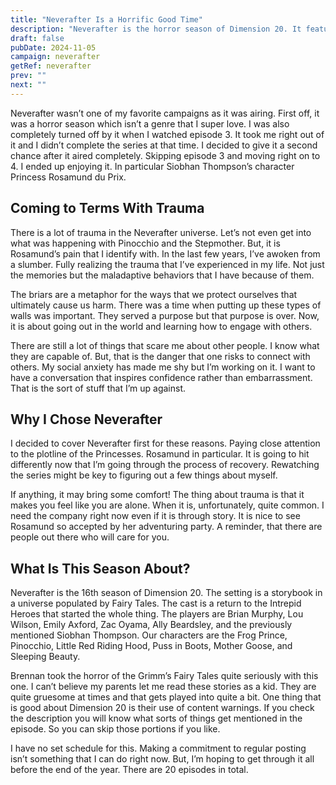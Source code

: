 ```yaml
---
title: "Neverafter Is a Horrific Good Time"
description: "Neverafter is the horror season of Dimension 20. It features the Intrepid Heroes who started it all."
draft: false
pubDate: 2024-11-05
campaign: neverafter
getRef: neverafter
prev: ""
next: ""
---
```


Neverafter wasn’t one of my favorite campaigns as it was airing. First off, it was a horror season which isn’t a genre that I super love. I was also completely turned off by it when I watched episode 3. It took me right out of it and I didn’t complete the series at that time. I decided to give it a second chance after it aired completely. Skipping episode 3 and moving right on to 4. I ended up enjoying it. In particular Siobhan Thompson’s character Princess Rosamund du Prix.

## Coming to Terms With Trauma

There is a lot of trauma in the Neverafter universe. Let’s not even get into what was happening with Pinocchio and the Stepmother. But, it is Rosamund’s pain that I identify with. In the last few years, I’ve awoken from a slumber. Fully realizing the trauma that I’ve experienced in my life. Not just the memories but the maladaptive behaviors that I have because of them.

The briars are a metaphor for the ways that we protect ourselves that ultimately cause us harm. There was a time when putting up these types of walls was important. They served a purpose but that purpose is over. Now, it is about going out in the world and learning how to engage with others.

There are still a lot of things that scare me about other people. I know what they are capable of. But, that is the danger that one risks to connect with others. My social anxiety has made me shy but I’m working on it. I want to have a conversation that inspires confidence rather than embarrassment. That is the sort of stuff that I’m up against.

## Why I Chose Neverafter

I decided to cover Neverafter first for these reasons. Paying close attention to the plotline of the Princesses. Rosamund in particular. It is going to hit differently now that I’m going through the process of recovery. Rewatching the series might be key to figuring out a few things about myself.

If anything, it may bring some comfort! The thing about trauma is that it makes you feel like you are alone. When it is, unfortunately, quite common. I need the company right now even if it is through story. It is nice to see Rosamund so accepted by her adventuring party. A reminder, that there are people out there who will care for you.

## What Is This Season About?

Neverafter is the 16th season of Dimension 20. The setting is a storybook in a universe populated by Fairy Tales. The cast is a return to the Intrepid Heroes that started the whole thing. The players are Brian Murphy, Lou Wilson, Emily Axford, Zac Oyama, Ally Beardsley, and the previously mentioned Siobhan Thompson. Our characters are the Frog Prince, Pinocchio, Little Red Riding Hood, Puss in Boots, Mother Goose, and Sleeping Beauty.

Brennan took the horror of the Grimm’s Fairy Tales quite seriously with this one. I can’t believe my parents let me read these stories as a kid. They are quite gruesome at times and that gets played into quite a bit. One thing that is good about Dimension 20 is their use of content warnings. If you check the description you will know what sorts of things get mentioned in the episode. So you can skip those portions if you like.

I have no set schedule for this. Making a commitment to regular posting isn’t something that I can do right now. But, I’m hoping to get through it all before the end of the year. There are 20 episodes in total.
